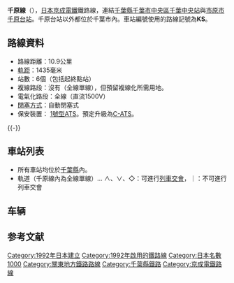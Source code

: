 {{noteTA
|G1=Railway}}
{{Infobox 鐵道路線
|日文原名=千原線
|平假名=ちはらせん
|羅馬拼音=Chihara sen
|路線名稱=[[File:Keisei_Logo.svg|45px]] 千原線
|路線顏色=#005aaa
|標誌=File:Number prefix Keisei.svg
|標誌大小=40px
|圖片=Keisei Series N3000 EC.jpg
|圖片大小=300px
|圖片說明=往千原台列車到達[[大森台站|大森台站]]<br />（3000型3020編組）
|所在地={{JPN}}[[千葉縣|千葉縣]]
|起點=[[千葉中央站|千葉中央站]]
|終點=[[千原台站|千原台站]]
|站數=6個
|路線記號=[[File:Number_prefix_Keisei.svg|20px]] KS
|通車=1992年4月1日
|擁有者=[[File:Keisei_Logo.svg|33px]] [[京成電鐵|京成電鐵]]
|營運者=[[File:Keisei_Logo.svg|33px]] 京成電鐵
|車輛基地=
|使用車輛=參見[[京成電鐵#車輛|京成電鐵#車輛]]
|路線距離=10.9公里
|軌距=1,435毫米
|軌道數量=[[單線鐵路|單線]]
|電氣化方式=[[直流電|直流電]]1,500 [[伏特|V]]<br>[[高架電纜|高架電纜]]
|最大坡度=
|最小曲線半徑=
|閉塞方式=自動閉塞式
|保安裝置=[[自動列車停止裝置#1号型自動列車停止装置（1号型ATS）|1號型ATS]]。（預定升級為[[自動列車停止裝置#C-ATS/i-ATS|C-ATS]]）
|最高速度=100公里/小時
|路線圖={{京成電鐵RDT/千原線}}
}}
'''千原線'''（{{jpn|j=千原線|hg=ちはらせん|rm=Chihara sen|f=y}}），[[日本|日本]][[京成電鐵|京成電鐵]]鐵路線，連結[[千葉縣|千葉縣]][[千葉市|千葉市]][[中央區_(千葉市)|中央區]][[千葉中央站|千葉中央站]]與[[市原市|市原市]][[千原台站|千原台站]]。千原台站以外都位於千葉市內。車站編號使用的路線記號為'''KS'''。

== 路線資料 ==
* 路線距離：10.9公里
* [[軌距|軌距]]：1435毫米
* 站數：6個（包括起終點站）
* 複線路段：沒有（全線單線），但預留複線化所需用地。
* 電氣化路段：全線（直流1500V）
* [[閉塞_(鐵路)|閉塞方式]]：自動閉塞式
* 保安裝置：<!--京成電鉄・[[新京成電鉄|新京成電鉄]]・[[北総鉄道|北総鉄道]]・[[京浜急行電鉄|京浜急行電鉄]]・[[芝山鉄道|芝山鉄道]]・[[都営地下鉄浅草線|都営地下鉄浅草線]]で使用されている-->[[自動列車停止裝置#1號型自動列車停止裝置（1號型ATS）|1號型ATS]]。預定升級為[[自動列車停止裝置#C-ATS/i-ATS|C-ATS]]。

{{-}}
== 車站列表 ==
* 所有車站均位於[[千葉縣|千葉縣]]內。
* 軌道（千原線內為全線單線）… ∧、∨、◇：可進行[[会让站|列車交會]]，｜：不可進行列車交會
{{京成電鐵車站列表/千原線}}

== 车辆 ==
== 参考文献 ==
{{Reflist|colwidth=30em}}
{{千原線}}
{{京成電鐵路線}}
{{東京大眾運輸}}
{{DEFAULTSORT:Chihara-sen}}
{{Portal bar|日本|千葉|鐵路|城市軌道交通|日本鐵路}}
[[Category:1992年日本建立|Category:1992年日本建立]]
[[Category:1992年啟用的鐵路線|Category:1992年啟用的鐵路線]]
[[Category:日本名數1000|Category:日本名數1000]]
[[Category:關東地方鐵路路線|Category:關東地方鐵路路線]]
[[Category:千葉縣鐵路|Category:千葉縣鐵路]]
[[Category:京成電鐵路線|Category:京成電鐵路線]]